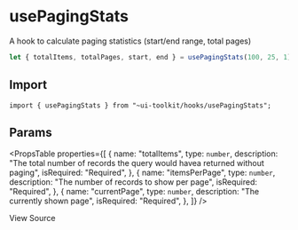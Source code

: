 
<Meta title="Hooks/usePagingStats" />

# usePagingStats

A hook to calculate paging statistics (start/end range, total pages)

```javascript
let { totalItems, totalPages, start, end } = usePagingStats(100, 25, 1);
```

## Import

```tsx
import { usePagingStats } from "~ui-toolkit/hooks/usePagingStats";
```

## Params

<PropsTable
  properties={[
    {
      name: "totalItems",
      type: `number`,
      description: "The total number of records the query would havea returned without paging",
      isRequired: "Required",
    },
    {
      name: "itemsPerPage",
      type: `number`,
      description: "The number of records to show per page",
      isRequired: "Required",
    },
    {
      name: "currentPage",
      type: `number`,
      description: "The currently shown page",
      isRequired: "Required",
    },
  ]}
/>

<SourceCodeLink path="hooks/usePagingStats.ts">View Source</SourceCodeLink>
